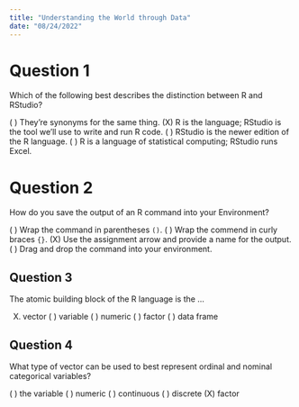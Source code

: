 ```yaml
---
title: "Understanding the World through Data"
date: "08/24/2022"
---
```


# Question 1

Which of the following best describes the distinction between R and RStudio?

( ) They're synonyms for the same thing.
(X) R is the language; RStudio is the tool we'll use to write and run R code.
( ) RStudio is the newer edition of the R language.
( ) R is a language of statistical computing; RStudio runs Excel.

# Question 2

How do you save the output of an R command into your Environment?

( ) Wrap the command in parentheses `()`.
( ) Wrap the commend in curly braces `{}`.
(X) Use the assignment arrow and provide a name for the output.
( ) Drag and drop the command into your environment.


## Question 3

The atomic building block of the R language is the ...

(X) vector
( ) variable
( ) numeric
( ) factor
( ) data frame


## Question 4

What type of vector can be used to best represent ordinal and nominal categorical variables?

( ) the variable
( ) numeric
( ) continuous
( ) discrete
(X) factor
